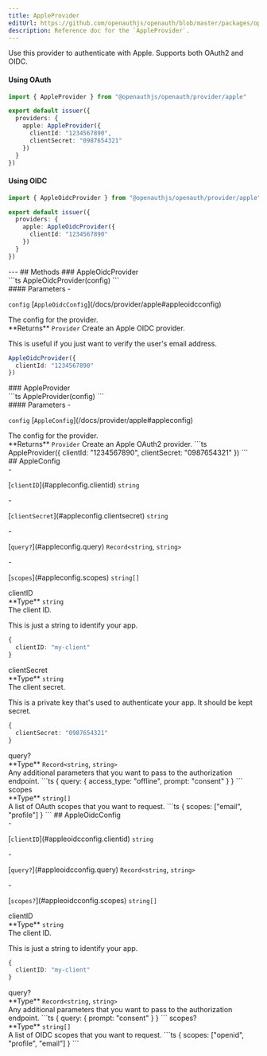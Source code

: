 ```yaml
---
title: AppleProvider
editUrl: https://github.com/openauthjs/openauth/blob/master/packages/openauth/src/provider/apple.ts
description: Reference doc for the `AppleProvider`.
---
```



<div class="tsdoc">
<Section type="about">
Use this provider to authenticate with Apple. Supports both OAuth2 and OIDC.

#### Using OAuth

```ts {5-8}
import { AppleProvider } from "@openauthjs/openauth/provider/apple"

export default issuer({
  providers: {
    apple: AppleProvider({
      clientId: "1234567890",
      clientSecret: "0987654321"
    })
  }
})
```

#### Using OIDC

```ts {5-7}
import { AppleOidcProvider } from "@openauthjs/openauth/provider/apple"

export default issuer({
  providers: {
    apple: AppleOidcProvider({
      clientId: "1234567890"
    })
  }
})
```
</Section>
---
## Methods
### AppleOidcProvider
<Segment>
<Section type="signature">
```ts
AppleOidcProvider(config)
```
</Section>
<Section type="parameters">
#### Parameters
- <p><code class="key">config</code> [<code class="type">AppleOidcConfig</code>](/docs/provider/apple#appleoidcconfig)</p>
The config for the provider.
</Section>
<InlineSection>
**Returns** <code class="type">Provider</code>
</InlineSection>
Create an Apple OIDC provider.

This is useful if you just want to verify the user's email address.
```ts
AppleOidcProvider({
  clientId: "1234567890"
})
```
</Segment>
### AppleProvider
<Segment>
<Section type="signature">
```ts
AppleProvider(config)
```
</Section>
<Section type="parameters">
#### Parameters
- <p><code class="key">config</code> [<code class="type">AppleConfig</code>](/docs/provider/apple#appleconfig)</p>
The config for the provider.
</Section>
<InlineSection>
**Returns** <code class="type">Provider</code>
</InlineSection>
Create an Apple OAuth2 provider.
```ts
AppleProvider({
  clientId: "1234567890",
  clientSecret: "0987654321"
})
```
</Segment>
## AppleConfig
<Segment>
<Section type="parameters">
- <p>[<code class="key">clientID</code>](#appleconfig.clientid) <code class="primitive">string</code></p>
- <p>[<code class="key">clientSecret</code>](#appleconfig.clientsecret) <code class="primitive">string</code></p>
- <p>[<code class="key">query?</code>](#appleconfig.query) <code class="primitive">Record</code><code class="symbol">&lt;</code><code class="primitive">string</code>, <code class="primitive">string</code><code class="symbol">&gt;</code></p>
- <p>[<code class="key">scopes</code>](#appleconfig.scopes) <code class="primitive">string</code><code class="symbol">[]</code></p>
</Section>
</Segment>
<NestedTitle id="appleconfig.clientid" Tag="h4" parent="AppleConfig.">clientID</NestedTitle>
<Segment>
<Section type="parameters">
<InlineSection>
**Type** <code class="primitive">string</code>
</InlineSection>
</Section>
The client ID.

This is just a string to identify your app.
```ts
{
  clientID: "my-client"
}
```
</Segment>
<NestedTitle id="appleconfig.clientsecret" Tag="h4" parent="AppleConfig.">clientSecret</NestedTitle>
<Segment>
<Section type="parameters">
<InlineSection>
**Type** <code class="primitive">string</code>
</InlineSection>
</Section>
The client secret.

This is a private key that's used to authenticate your app. It should be kept secret.
```ts
{
  clientSecret: "0987654321"
}
```
</Segment>
<NestedTitle id="appleconfig.query" Tag="h4" parent="AppleConfig.">query?</NestedTitle>
<Segment>
<Section type="parameters">
<InlineSection>
**Type** <code class="primitive">Record</code><code class="symbol">&lt;</code><code class="primitive">string</code>, <code class="primitive">string</code><code class="symbol">&gt;</code>
</InlineSection>
</Section>
Any additional parameters that you want to pass to the authorization endpoint.
```ts
{
  query: {
    access_type: "offline",
    prompt: "consent"
  }
}
```
</Segment>
<NestedTitle id="appleconfig.scopes" Tag="h4" parent="AppleConfig.">scopes</NestedTitle>
<Segment>
<Section type="parameters">
<InlineSection>
**Type** <code class="primitive">string</code><code class="symbol">[]</code>
</InlineSection>
</Section>
A list of OAuth scopes that you want to request.
```ts
{
  scopes: ["email", "profile"]
}
```
</Segment>
## AppleOidcConfig
<Segment>
<Section type="parameters">
- <p>[<code class="key">clientID</code>](#appleoidcconfig.clientid) <code class="primitive">string</code></p>
- <p>[<code class="key">query?</code>](#appleoidcconfig.query) <code class="primitive">Record</code><code class="symbol">&lt;</code><code class="primitive">string</code>, <code class="primitive">string</code><code class="symbol">&gt;</code></p>
- <p>[<code class="key">scopes?</code>](#appleoidcconfig.scopes) <code class="primitive">string</code><code class="symbol">[]</code></p>
</Section>
</Segment>
<NestedTitle id="appleoidcconfig.clientid" Tag="h4" parent="AppleOidcConfig.">clientID</NestedTitle>
<Segment>
<Section type="parameters">
<InlineSection>
**Type** <code class="primitive">string</code>
</InlineSection>
</Section>
The client ID.

This is just a string to identify your app.
```ts
{
  clientID: "my-client"
}
```
</Segment>
<NestedTitle id="appleoidcconfig.query" Tag="h4" parent="AppleOidcConfig.">query?</NestedTitle>
<Segment>
<Section type="parameters">
<InlineSection>
**Type** <code class="primitive">Record</code><code class="symbol">&lt;</code><code class="primitive">string</code>, <code class="primitive">string</code><code class="symbol">&gt;</code>
</InlineSection>
</Section>
Any additional parameters that you want to pass to the authorization endpoint.
```ts
{
  query: {
    prompt: "consent"
  }
}
```
</Segment>
<NestedTitle id="appleoidcconfig.scopes" Tag="h4" parent="AppleOidcConfig.">scopes?</NestedTitle>
<Segment>
<Section type="parameters">
<InlineSection>
**Type** <code class="primitive">string</code><code class="symbol">[]</code>
</InlineSection>
</Section>
A list of OIDC scopes that you want to request.
```ts
{
  scopes: ["openid", "profile", "email"]
}
```
</Segment>
</div>